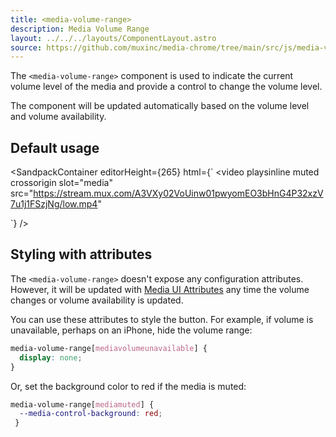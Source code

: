 ```yaml
---
title: <media-volume-range>
description: Media Volume Range
layout: ../../../layouts/ComponentLayout.astro
source: https://github.com/muxinc/media-chrome/tree/main/src/js/media-volume-range.mjs
---
```



The `<media-volume-range>` component is used to indicate the current volume level of the media and provide a control to change the volume level.

The component will be updated automatically based on the volume level and volume availability. 

## Default usage

<SandpackContainer
  editorHeight={265}
  html={`<media-controller defaultsubtitles>
  <video
    playsinline muted crossorigin
    slot="media"
    src="https://stream.mux.com/A3VXy02VoUinw01pwyomEO3bHnG4P32xzV7u1j1FSzjNg/low.mp4"
  >
  </video>
  <media-control-bar>
    <media-mute-button></media-mute-button>
    <media-volume-range></media-volume-range>
  </media-control-bar>
</media-controller>`}
/>

## Styling with attributes

The `<media-volume-range>` doesn't expose any configuration attributes.
However, it will be updated with [Media UI Attributes](#media-ui-attributes) any time the volume changes or volume availability is updated.

You can use these attributes to style the button. For example, if volume is unavailable, perhaps on an iPhone, hide the volume range:

```css
media-volume-range[mediavolumeunavailable] {
  display: none;
}
```

Or, set the background color to red if the media is muted:

```css
media-volume-range[mediamuted] {
  --media-control-background: red;
 }
```
